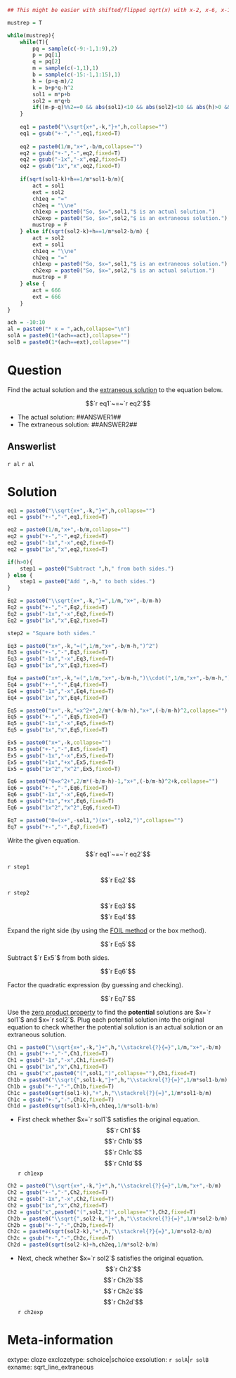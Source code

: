 ```r
## This might be easier with shifted/flipped sqrt(x) with x-2, x-6, x-12, x-20

mustrep = T

while(mustrep){
    while(T){
        pq = sample(c(-9:-1,1:9),2)
        p = pq[1]
        q = pq[2]
        m = sample(c(-1,1),1)
        b = sample(c(-15:-1,1:15),1)
        h = (p+q-m)/2
        k = b+p*q-h^2
        sol1 = m*p+b
        sol2 = m*q+b
        if((m-p-q)%%2==0 && abs(sol1)<10 && abs(sol2)<10 && abs(h)>0 && abs(k)>0 && abs(h)<10 & abs(k)<10 && k!=sol1 && k!=sol2 && abs(sol1)>0 && abs(sol2)>0 && -b/m-h!=0){break}
    }
    
    eq1 = paste0("\\sqrt{x+",-k,"}+",h,collapse="")
    eq1 = gsub("+-","-",eq1,fixed=T)
    
    eq2 = paste0(1/m,"x+",-b/m,collapse="")
    eq2 = gsub("+-","-",eq2,fixed=T)
    eq2 = gsub("-1x","-x",eq2,fixed=T)
    eq2 = gsub("1x","x",eq2,fixed=T)
    
    if(sqrt(sol1-k)+h==1/m*sol1-b/m){
        act = sol1
        ext = sol2
        ch1eq = "="
        ch2eq = "\\ne"
        ch1exp = paste0("So, $x=",sol1,"$ is an actual solution.")
        ch2exp = paste0("So, $x=",sol2,"$ is an extraneous solution.")
        mustrep = F
    } else if(sqrt(sol2-k)+h==1/m*sol2-b/m) {
        act = sol2
        ext = sol1
        ch1eq = "\\ne"
        ch2eq = "="
        ch1exp = paste0("So, $x=",sol1,"$ is an extraneous solution.")
        ch2exp = paste0("So, $x=",sol2,"$ is an actual solution.")
        mustrep = F
    } else {
        act = 666
        ext = 666
    }
}

ach = -10:10
al = paste0("* x = ",ach,collapse="\n")
solA = paste0(1*(ach==act),collapse="")
solB = paste0(1*(ach==ext),collapse="")

```

Question
========

Find the actual solution and the [extraneous solution](https://en.wikipedia.org/wiki/Extraneous_and_missing_solutions) to the equation below.

$$`r eq1`~=~`r eq2`$$

* The actual solution: ##ANSWER1##
* The extraneous solution: ##ANSWER2##

Answerlist
--------

`r al`
`r al`

Solution
========

```r
eq1 = paste0("\\sqrt{x+",-k,"}+",h,collapse="")
eq1 = gsub("+-","-",eq1,fixed=T)

eq2 = paste0(1/m,"x+",-b/m,collapse="")
eq2 = gsub("+-","-",eq2,fixed=T)
eq2 = gsub("-1x","-x",eq2,fixed=T)
eq2 = gsub("1x","x",eq2,fixed=T)

if(h>0){
    step1 = paste0("Subtract ",h," from both sides.")
} else {
    step1 = paste0("Add ",-h," to both sides.")
}

Eq2 = paste0("\\sqrt{x+",-k,"}=",1/m,"x+",-b/m-h)
Eq2 = gsub("+-","-",Eq2,fixed=T)
Eq2 = gsub("-1x","-x",Eq2,fixed=T)
Eq2 = gsub("1x","x",Eq2,fixed=T)

step2 = "Square both sides."

Eq3 = paste0("x+",-k,"=(",1/m,"x+",-b/m-h,")^2")
Eq3 = gsub("+-","-",Eq3,fixed=T)
Eq3 = gsub("-1x","-x",Eq3,fixed=T)
Eq3 = gsub("1x","x",Eq3,fixed=T)

Eq4 = paste0("x+",-k,"=(",1/m,"x+",-b/m-h,")\\cdot(",1/m,"x+",-b/m-h,")")
Eq4 = gsub("+-","-",Eq4,fixed=T)
Eq4 = gsub("-1x","-x",Eq4,fixed=T)
Eq4 = gsub("1x","x",Eq4,fixed=T)

Eq5 = paste0("x+",-k,"=x^2+",2/m*(-b/m-h),"x+",(-b/m-h)^2,collapse="")
Eq5 = gsub("+-","-",Eq5,fixed=T)
Eq5 = gsub("-1x","-x",Eq5,fixed=T)
Eq5 = gsub("1x","x",Eq5,fixed=T)

Ex5 = paste0("x+",-k,collapse="")
Ex5 = gsub("+-","-",Ex5,fixed=T)
Ex5 = gsub("-1x","-x",Ex5,fixed=T)
Ex5 = gsub("+1x","+x",Ex5,fixed=T)
Ex5 = gsub("1x^2","x^2",Ex5,fixed=T)

Eq6 = paste0("0=x^2+",2/m*(-b/m-h)-1,"x+",(-b/m-h)^2+k,collapse="")
Eq6 = gsub("+-","-",Eq6,fixed=T)
Eq6 = gsub("-1x","-x",Eq6,fixed=T)
Eq6 = gsub("+1x","+x",Eq6,fixed=T)
Eq6 = gsub("1x^2","x^2",Eq6,fixed=T)

Eq7 = paste0("0=(x+",-sol1,")(x+",-sol2,")",collapse="")
Eq7 = gsub("+-","-",Eq7,fixed=T)

```

Write the given equation.

$$`r eq1`~=~`r eq2`$$

`r step1`

$$`r Eq2`$$

`r step2`

$$`r Eq3`$$
$$`r Eq4`$$

Expand the right side (by using the [FOIL method](https://en.wikipedia.org/wiki/FOIL_method) or the box method).

$$`r Eq5`$$

Subtract $`r Ex5`$ from both sides.

$$`r Eq6`$$

Factor the quadratic expression (by guessing and checking).

$$`r Eq7`$$

Use the [zero product property](https://en.wikipedia.org/wiki/Zero-product_property) to find the **potential** solutions are $x=`r sol1`$ and $x=`r sol2`$. Plug each potential solution into the original equation to check whether the potential solution is an actual solution or an extraneous solution.

```r
Ch1 = paste0("\\sqrt{x+",-k,"}+",h,"\\stackrel{?}{=}",1/m,"x+",-b/m)
Ch1 = gsub("+-","-",Ch1,fixed=T)
Ch1 = gsub("-1x","-x",Ch1,fixed=T)
Ch1 = gsub("1x","x",Ch1,fixed=T)
Ch1 = gsub("x",paste0("(",sol1,")",collapse=""),Ch1,fixed=T)
Ch1b = paste0("\\sqrt{",sol1-k,"}+",h,"\\stackrel{?}{=}",1/m*sol1-b/m)
Ch1b = gsub("+-","-",Ch1b,fixed=T)
Ch1c = paste0(sqrt(sol1-k),"+",h,"\\stackrel{?}{=}",1/m*sol1-b/m)
Ch1c = gsub("+-","-",Ch1c,fixed=T)
Ch1d = paste0(sqrt(sol1-k)+h,ch1eq,1/m*sol1-b/m)
```

* First check whether $x=`r sol1`$ satisfies the original equation.
$$`r Ch1`$$
$$`r Ch1b`$$
$$`r Ch1c`$$
$$`r Ch1d`$$
`r ch1exp`

```r
Ch2 = paste0("\\sqrt{x+",-k,"}+",h,"\\stackrel{?}{=}",1/m,"x+",-b/m)
Ch2 = gsub("+-","-",Ch2,fixed=T)
Ch2 = gsub("-1x","-x",Ch2,fixed=T)
Ch2 = gsub("1x","x",Ch2,fixed=T)
Ch2 = gsub("x",paste0("(",sol2,")",collapse=""),Ch2,fixed=T)
Ch2b = paste0("\\sqrt{",sol2-k,"}+",h,"\\stackrel{?}{=}",1/m*sol2-b/m)
Ch2b = gsub("+-","-",Ch2b,fixed=T)
Ch2c = paste0(sqrt(sol2-k),"+",h,"\\stackrel{?}{=}",1/m*sol2-b/m)
Ch2c = gsub("+-","-",Ch2c,fixed=T)
Ch2d = paste0(sqrt(sol2-k)+h,ch2eq,1/m*sol2-b/m)
```

* Next, check whether $x=`r sol2`$ satisfies the original equation.
$$`r Ch2`$$
$$`r Ch2b`$$
$$`r Ch2c`$$
$$`r Ch2d`$$
`r ch2exp`



Meta-information
============
extype: cloze
exclozetype: schoice|schoice
exsolution: `r solA`|`r solB`
exname: sqrt_line_extraneous